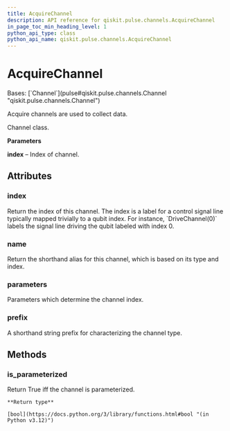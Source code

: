 ```yaml
---
title: AcquireChannel
description: API reference for qiskit.pulse.channels.AcquireChannel
in_page_toc_min_heading_level: 1
python_api_type: class
python_api_name: qiskit.pulse.channels.AcquireChannel
---
```


# AcquireChannel

<Class id="qiskit.pulse.channels.AcquireChannel" isDedicatedPage={true} github="https://github.com/Qiskit/qiskit/tree/main/qiskit/pulse/channels.py#L198-L201" signature="qiskit.pulse.channels.AcquireChannel(*args, **kwargs)">
  Bases: [`Channel`](pulse#qiskit.pulse.channels.Channel "qiskit.pulse.channels.Channel")

  Acquire channels are used to collect data.

  Channel class.

  **Parameters**

  **index** – Index of channel.

  ## Attributes

  ### index

  <Attribute id="qiskit.pulse.channels.AcquireChannel.index">
    Return the index of this channel. The index is a label for a control signal line typically mapped trivially to a qubit index. For instance, `DriveChannel(0)` labels the signal line driving the qubit labeled with index 0.
  </Attribute>

  ### name

  <Attribute id="qiskit.pulse.channels.AcquireChannel.name">
    Return the shorthand alias for this channel, which is based on its type and index.
  </Attribute>

  ### parameters

  <Attribute id="qiskit.pulse.channels.AcquireChannel.parameters">
    Parameters which determine the channel index.
  </Attribute>

  ### prefix

  <Attribute id="qiskit.pulse.channels.AcquireChannel.prefix" attributeTypeHint="str | None" attributeValue="'a'">
    A shorthand string prefix for characterizing the channel type.
  </Attribute>

  ## Methods

  ### is\_parameterized

  <Function id="qiskit.pulse.channels.AcquireChannel.is_parameterized" github="https://github.com/Qiskit/qiskit/tree/main/qiskit/pulse/channels.py#L135-L137" signature="is_parameterized()">
    Return True iff the channel is parameterized.

    **Return type**

    [bool](https://docs.python.org/3/library/functions.html#bool "(in Python v3.12)")
  </Function>
</Class>

